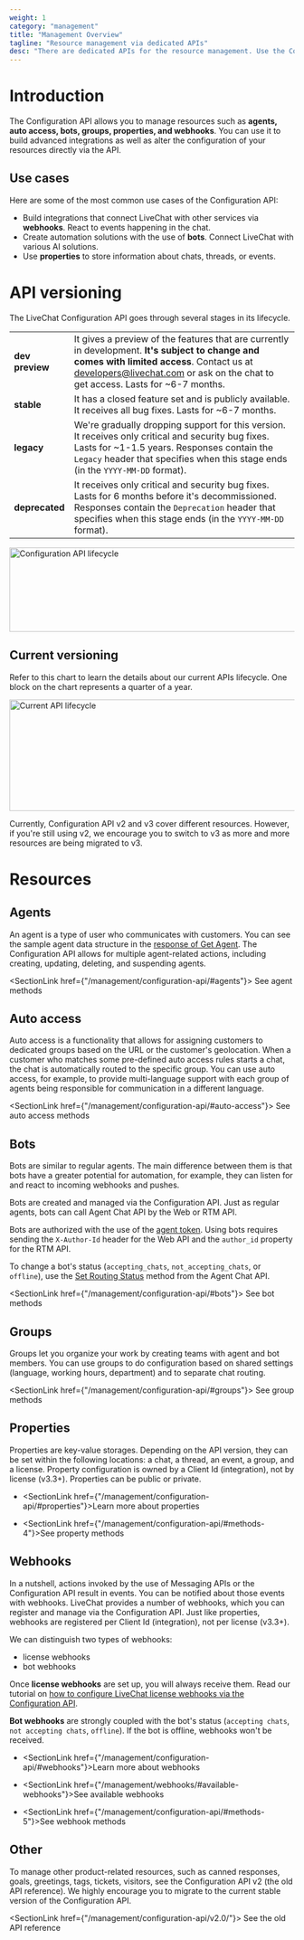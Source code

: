 ```yaml
---
weight: 1
category: "management"
title: "Management Overview"
tagline: "Resource management via dedicated APIs"
desc: "There are dedicated APIs for the resource management. Use the Configuration API to set up bot agents, webhooks, and properties."
---
```



# Introduction

The Configuration API allows you to manage resources such as **agents, auto access, bots, groups, properties, and webhooks**. You can use it to build advanced integrations as well as alter the configuration of your resources directly via the API.

## Use cases

Here are some of the most common use cases of the Configuration API:

- Build integrations that connect LiveChat with other services via **webhooks**. React to events happening in the chat.
- Create automation solutions with the use of **bots**. Connect LiveChat with various AI solutions.
- Use **properties** to store information about chats, threads, or events.

# API versioning

The LiveChat Configuration API goes through several stages in its lifecycle.

|                 |                                                                                                                                                                                                                                                                                  |
| --------------- | -------------------------------------------------------------------------------------------------------------------------------------------------------------------------------------------------------------------------------------------------------------------------------- |
| **dev preview** | It gives a preview of the features that are currently in development. **It's subject to change and comes with limited access**. Contact us at developers@livechat.com or <OpenChatLink>ask on the chat</OpenChatLink> to get access. Lasts for ~6-7 months. |
| **stable**      | It has a closed feature set and is publicly available. It receives all bug fixes. Lasts for ~6-7 months.                                                                                                                                                                         |
| **legacy**      | We're gradually dropping support for this version. It receives only critical and security bug fixes. Lasts for ~1-1.5 years. Responses contain the `Legacy` header that specifies when this stage ends (in the `YYYY-MM-DD` format).                                             |
| **deprecated**  | It receives only critical and security bug fixes. Lasts for 6 months before it's decommissioned. Responses contain the `Deprecation` header that specifies when this stage ends (in the `YYYY-MM-DD` format).                                                                    |

<img
  alt="Configuration API lifecycle"
  src="/images/messaging/livechat-api-versioning.png"
  width="800px"
  height="149px"
/>

## Current versioning

Refer to this chart to learn the details about our current APIs lifecycle. One block on the chart represents a quarter of a year.

<img
  alt="Current API lifecycle"
  src="/images/messaging/livechat-api-lifecycle-current.png"
  width="640px"
  height="197px"
/>

<Warning>

Currently, Configuration API v2 and v3 cover different resources. However, if you're still using v2, we encourage you to switch to v3 as more and more resources are being migrated to v3.

</Warning>

# Resources

## Agents

An agent is a type of user who communicates with customers. You can see the sample agent data structure in the [response of Get Agent](/management/configuration-api/#get-agent). The Configuration API allows for multiple agent-related actions, including creating, updating, deleting, and suspending agents.

<SectionLink href={"/management/configuration-api/#agents"}>
  See agent methods
</SectionLink>

## Auto access

Auto access is a functionality that allows for assigning customers to dedicated groups based on the URL or the customer's geolocation. When a customer who matches some pre-defined auto access rules starts a chat, the chat is automatically routed to the specific group. You can use auto access, for example, to provide multi-language support with each group of agents being responsible for communication in a different language.

<SectionLink href={"/management/configuration-api/#auto-access"}>
  See auto access methods
</SectionLink>

## Bots

Bots are similar to regular agents. The main difference between them is that bots have a greater potential for automation, for example, they can listen for and react to incoming webhooks and pushes.

Bots are created and managed via the Configuration API. Just as regular agents, bots can call Agent Chat API by the Web or RTM API.

Bots are authorized with the use of the [agent token](/authorization/authorizing-api-calls/#agent-authorization-flows). Using bots requires sending the `X-Author-Id` header for the Web API and the `author_id` property for the RTM API.

To change a bot's status (`accepting_chats`, `not_accepting_chats`, or `offline`), use the [Set Routing Status](/messaging/agent-chat-api/#set-routing-status) method from the Agent Chat API.

<SectionLink href={"/management/configuration-api/#bots"}>
  See bot methods
</SectionLink>

## Groups

Groups let you organize your work by creating teams with agent and bot members. You can use groups to do configuration based on shared settings (language, working hours, department) and to separate chat routing.

<SectionLink href={"/management/configuration-api/#groups"}>
  See group methods
</SectionLink>

## Properties

Properties are key-value storages. Depending on the API version, they can be set within the following locations: a chat, a thread, an event, a group, and a license. Property configuration is owned by a Client Id (integration), not by license (v3.3+). Properties can be public or private.

- <SectionLink href={"/management/configuration-api/#properties"}>Learn more about properties</SectionLink>

- <SectionLink href={"/management/configuration-api/#methods-4"}>See property methods</SectionLink>

## Webhooks

In a nutshell, actions invoked by the use of Messaging APIs or the Configuration API result in events. You can be notified about those events with webhooks. LiveChat provides a number of webhooks, which you can register and manage via the Configuration API. Just like properties, webhooks are registered per Client Id (integration), not per license (v3.3+).

We can distinguish two types of webhooks:

- license webhooks
- bot webhooks

Once **license webhooks** are set up, you will always receive them. Read our tutorial on <a href="https://developers.livechat.com/updates/setting-up-webhooks-with-livechat-api/" target="_blank">how to configure LiveChat license webhooks via the Configuration API</a>.

**Bot webhooks** are strongly coupled with the bot's status (`accepting chats`, `not accepting chats`, `offline`). If the bot is offline, webhooks won't be received.

- <SectionLink href={"/management/configuration-api/#webhooks"}>Learn more about webhooks</SectionLink>

- <SectionLink href={"/management/webhooks/#available-webhooks"}>See available webhooks</SectionLink>

- <SectionLink href={"/management/configuration-api/#methods-5"}>See webhook methods</SectionLink>

## Other

To manage other product-related resources, such as canned responses, goals, greetings, tags, tickets, visitors, see the Configuration API v2 (the old API reference). We highly encourage you to migrate to the current stable version of the Configuration API.

<SectionLink href={"/management/configuration-api/v2.0/"}>
  See the old API reference
</SectionLink>
